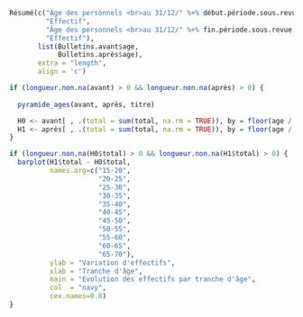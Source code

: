 
```r
Résumé(c("Âge des personnels <br>au 31/12/" %+% début.période.sous.revue,
         "Effectif",
         "Âge des personnels <br>au 31/12/" %+% fin.période.sous.revue,
         "Effectif"),
       list(Bulletins.avant$age, 
            Bulletins.après$age),
       extra = "length",
       align = 'c')
```



```r


if (longueur.non.na(avant) > 0 && longueur.non.na(après) > 0) {
  
  pyramide_ages(avant, après, titre)

  H0 <- avant[ , .(total = sum(total, na.rm = TRUE)), by = floor(age / 5)]
  H1 <- après[ , .(total = sum(total, na.rm = TRUE)), by = floor(age / 5)]
}
```



```r

if (longueur.non.na(H0$total) > 0 && longueur.non.na(H1$total) > 0) {
  barplot(H1$total - H0$total, 
          names.arg=c("15-20", 
                      "20-25",
                      "25-30",
                      "30-35",
                      "35-40",
                      "40-45",
                      "45-50",
                      "50-55",
                      "55-60",
                      "60-65",
                      "65-70"),
          ylab = "Variation d'effectifs",
          xlab = "Tranche d'âge",
          main = "Evolution des effectifs par tranche d'âge",
          col  = "navy",
          cex.names=0.8)
}
```


